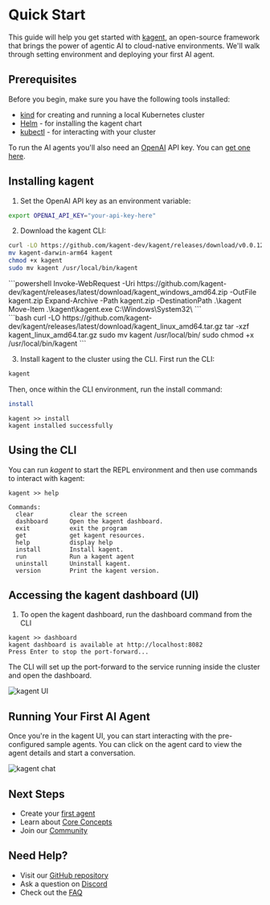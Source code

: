 # Quick Start

This guide will help you get started with [kagent](https://github.com/kagent-dev/kagent), an open-source framework that brings the power of agentic AI to cloud-native environments. We'll walk through setting environment and deploying your first AI agent.

## Prerequisites

Before you begin, make sure you have the following tools installed:

- [kind](https://kind.sigs.k8s.io/docs/user/quick-start/) for creating and running a local Kubernetes cluster
- [Helm](https://helm.sh/docs/intro/install/) - for installing the kagent chart
- [kubectl](https://kubernetes.io/docs/tasks/tools/) - for interacting with your cluster

To run the AI agents you'll also need an [OpenAI](https://openai.com) API key. You can [get one here](https://platform.openai.com/account/api-keys).

## Installing kagent

1. Set the OpenAI API key as an environment variable:

```bash
export OPENAI_API_KEY="your-api-key-here"
```

2. Download the kagent CLI:

<PlatformTabs />

<div id="mac-tab">

```bash
curl -LO https://github.com/kagent-dev/kagent/releases/download/v0.0.12/kagent-darwin-arm64
mv kagent-darwin-arm64 kagent
chmod +x kagent
sudo mv kagent /usr/local/bin/kagent
```
</div>

<div id="windows-tab">
```powershell
Invoke-WebRequest -Uri https://github.com/kagent-dev/kagent/releases/latest/download/kagent_windows_amd64.zip -OutFile kagent.zip
Expand-Archive -Path kagent.zip -DestinationPath .\kagent
Move-Item .\kagent\kagent.exe C:\Windows\System32\
```
</div>

<div id="linux-tab">
```bash
curl -LO https://github.com/kagent-dev/kagent/releases/latest/download/kagent_linux_amd64.tar.gz
tar -xzf kagent_linux_amd64.tar.gz
sudo mv kagent /usr/local/bin/
sudo chmod +x /usr/local/bin/kagent
```
</div>


3. Install kagent to the cluster using the CLI. First run the CLI:

```bash
kagent
```

Then, once within the CLI environment, run the install command:

```bash
install
```

```console
kagent >> install
kagent installed successfully
```

## Using the CLI

You can run *kagent* to start the REPL environment and then use commands to interact with kagent:

```shell
kagent >> help

Commands:
  clear          clear the screen
  dashboard      Open the kagent dashboard.
  exit           exit the program
  get            get kagent resources.
  help           display help
  install        Install kagent.
  run            Run a kagent agent
  uninstall      Uninstall kagent.
  version        Print the kagent version.
```

## Accessing the kagent dashboard (UI)

1. To open the kagent dashboard, run the dashboard command from the CLI

```
kagent >> dashboard
kagent dashboard is available at http://localhost:8082
Press Enter to stop the port-forward...
```

The CLI will set up the port-forward to the service running inside the cluster and open the dashboard.

![kagent UI](/images/kagent-landing.png)

## Running Your First AI Agent

Once you're in the kagent UI, you can start interacting with the pre-configured sample agents. You can click on the agent card to view the agent details and start a conversation.

![kagent chat](/images/kagent-chat-1.png)

## Next Steps

- Create your [first agent](/docs/getting-started/first-agent)
- Learn about [Core Concepts](/docs/concepts)
- Join our [Community](https://discord.gg/Fu3k65f2k3)

## Need Help?

- Visit our [GitHub repository](https://github.com/kagent-dev/kagent)
- Ask a question on [Discord](https://discord.gg/Fu3k65f2k3)
- Check out the [FAQ](/docs/faq)